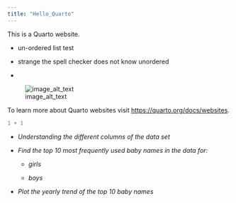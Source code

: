 ```yaml
---
title: "Hello_Quarto"
---
```


This is a Quarto website.

-   un-ordered list test

-   strange the spell checker does not know unordered

-   

![image_alt_text](/Users/seanwalsh/Desktop/test_image.png)

To learn more about Quarto websites visit <https://quarto.org/docs/websites>.




```r
1 + 1
```

-  *Understanding the different columns of the data set*

- *Find the top 10 most frequently used baby names in the data for:*

    -   *girls*

    -   *boys*

-  *Plot the yearly trend of the top 10 baby names*
